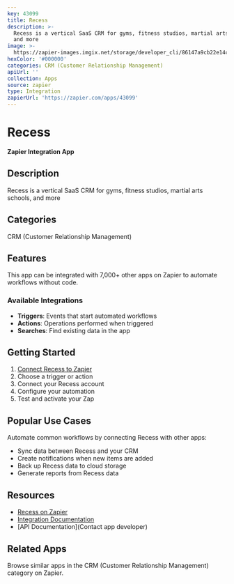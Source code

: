 ```yaml
---
key: 43099
title: Recess
description: >-
  Recess is a vertical SaaS CRM for gyms, fitness studios, martial arts schools,
  and more
image: >-
  https://zapier-images.imgix.net/storage/developer_cli/86147a9cb22e14ca6ff54dea17368e55.png?auto=format%2Ccompress&ixlib=python-3.0.0&q=50
hexColor: '#000000'
categories: CRM (Customer Relationship Management)
apiUrl: ''
collection: Apps
source: zapier
type: Integration
zapierUrl: 'https://zapier.com/apps/43099'
---
```

# Recess

**Zapier Integration App**

## Description

Recess is a vertical SaaS CRM for gyms, fitness studios, martial arts schools, and more

## Categories

CRM (Customer Relationship Management)

## Features

This app can be integrated with 7,000+ other apps on Zapier to automate workflows without code.

### Available Integrations

- **Triggers**: Events that start automated workflows
- **Actions**: Operations performed when triggered
- **Searches**: Find existing data in the app

## Getting Started

1. [Connect Recess to Zapier](https://zapier.com/apps/43099)
2. Choose a trigger or action
3. Connect your Recess account
4. Configure your automation
5. Test and activate your Zap

## Popular Use Cases

Automate common workflows by connecting Recess with other apps:

- Sync data between Recess and your CRM
- Create notifications when new items are added
- Back up Recess data to cloud storage
- Generate reports from Recess data

## Resources

- [Recess on Zapier](https://zapier.com/apps/43099)
- [Integration Documentation](https://zapier.com/apps/43099/integrations)
- [API Documentation](Contact app developer)

## Related Apps

Browse similar apps in the CRM (Customer Relationship Management) category on Zapier.
